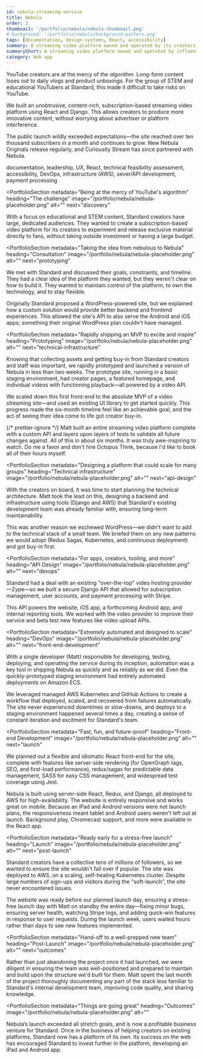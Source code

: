 ```yaml
---
id: nebula-streaming-service
title: Nebula
order: 2
thumbnail: '/portfolio/nebula/nebula-thumbnail.png'
# background: '/portfolio/nebula/background-pattern.png'
tags: [documentation, design-systems, React, accessibility]
summary: A streaming video platform owned and operated by its creators, with full creative control and a profitable, direct-to-consumer business model.
summaryShort: A streaming video platform owned and operated by influential creators.
category: Web app
---
```




<PortfolioSummary next="the-challenge">

<div>
  <IconHeading problem />

YouTube creators are at the mercy of _the algorithm_. Long-form content loses out to daily vlogs and product unboxings. For the group of STEM and educational YouTubers at Standard, this made it difficult to take risks on YouTube.

</div>

<div>
  <IconHeading solution />

We built an unobtrusive, content-rich, subscription-based streaming video platform using React and Django. This allows creators to produce more innovative content, without worrying about advertiser or platform interference.

</div>

<div>
  <IconHeading result />

The public launch wildly exceeded expectations—the site reached over ten thousand subscribers in a month and continues to grow. New Nebula Originals release regularly, and Curiousity Stream has since partnered with Nebula.

</div>

<div>
  <IconHeading role />

documentation, leadership, UX, React, technical feasibility assessment, accessibility, DevOps, infrastructure (AWS), sever/API development, payment processing

  </div>
</PortfolioSummary>

<ImagePanel dark alt="" image="/portfolio/nebula/video-wall.jpg" />

<PortfolioSection
  metadata="Being at the mercy of YouTube's algorithm"
  heading="The challenge"
  image="/portfolio/nebula/nebula-placeholder.png"
  alt=""
  next="discovery"
  >

With a focus on educational and <def title="science, technology, engineering, and mathmaticals">STEM</def> content, Standard creators have large, dedicated audiences. They wanted to create a subscription-based video platform for its creators to experiment and release exclusive material directly to fans, without taking outside investment or having a large budget.

</PortfolioSection>

<PortfolioSection
  metadata="Taking the idea from nebulous to Nebula"
  heading="Consultation"
  image="/portfolio/nebula/nebula-placeholder.png"
  alt=""
  next="prototyping"
  >

We met with Standard and discussed their goals, constraints, and timeline. They had a clear idea of the platform they wanted, but they weren't clear on _how_ to build it. They wanted to maintain control of the platform, to own the technology, and to stay flexible.

Originally Standard proposed a WordPress-powered site, but we explained how a custom solution would provide better backend and frontend experiences. This allowed the site's API to also serve the Android and iOS apps; something their original WordPress plan couldn't have managed.

</PortfolioSection>

<PortfolioSection
  metadata="Rapidly shipping an MVP to excite and inspire"
  heading="Prototyping"
  image="/portfolio/nebula/nebula-placeholder.png"
  alt=""
  next="technical-infrastructure"
  >

Knowing that collecting assets and getting buy-in from Standard creators and staff was important, we rapidly prototyped and launched a version of Nebula in less than two weeks. The prototype site, running in a basic staging environment, had creator pages, a featured homepage, and individual videos with functioning playback—all powered by a video API.

We scaled down this first front-end to the absolute <def title="Minimum viable product">MVP</def> of a video streaming site—and used an existing UI library to get started quickly. This progress made the six-month timeline feel like an achievable goal, and the act of seeing their idea come to life got creator buy-in.

</PortfolioSection>

<Divider light />

<Panel dark>
<Testimonial
  author="Dave Wiskus"
  position="CEO"
  company="Standard Broadcast"
  url="https://standard.tv"
>

<Paragraph large inverse>
  {/* prettier-ignore */}
  Matt built an entire <Link
    as="a"
    href="https://watchnebula.com/"
    css={css`
      color: #e33592;
    `}
  >
    streaming video platform
  </Link> complete with a custom API and layers upon layers of tests to validate all future changes against.
  All of this in about six months. It was truly awe-inspiring to watch.
</Paragraph>

<Paragraph large inverse>
  Do me a favor and don't hire Octopus Think, because I'd like to book all of their hours myself.
</Paragraph>

</Testimonial>

</Panel>

<PortfolioSection
  metadata="Designing a platform that could scale for many groups"
  heading="Technical infrastructure"
  image="/portfolio/nebula/nebula-placeholder.png"
  alt=""
  next="api-design"
  >

With the creators on board, it was time to start planning the technical architecture. Matt took the lead on this, designing a backend and infrastructure using tools (Django and AWS) that Standard's existing development team was already familiar with, ensuring long-term maintainability.

This was another reason we eschewed WordPress—we didn't want to add to the technical stack of a small team. We briefed them on any new patterns we would adopt (Redux Sagas, Kubernetes, and continuous deployment) and got buy-in first.

</PortfolioSection>

<PortfolioSection
  metadata="For apps, creators, tooling, and more"
  heading="API Design"
  image="/portfolio/nebula/nebula-placeholder.png"
  alt=""
  next="devops"
  >

Standard had a deal with an existing "over-the-top" video hosting provider—Zype—so we built a secure Django API that allowed for subscription management, user accounts, and payment processing with Stripe.

This API powers the website, iOS app, a forthcoming Android app, and internal reporting tools. We worked with the video provider to improve their service and beta test new features like video upload APIs.

</PortfolioSection>

<PortfolioSection
  metadata="Extremely automated and designed to scale"
  heading="DevOps"
  image="/portfolio/nebula/nebula-placeholder.png"
  alt=""
  next="front-end-development"
  >

With a single developer (Matt) responsible for developing, testing, deploying, and operating the service during its inception, automation was a key tool in shipping Nebula as quickly and as reliably as we did. Even the quickly-prototyped staging environment had entirely automated deployments on Amazon ECS.

We leveraged managed AWS Kubernetes and GitHub Actions to create a workflow that deployed, scaled, and recovered from failures automatically. The site never experienced downtimes or slow-downs, and deploys to a staging environment happened several times a day, creating a sense of constant iteration and excitment for Standard's team.

</PortfolioSection>

<PortfolioSection
  metadata="Fast, fun, and future-proof"
  heading="Front-end Development"
  image="/portfolio/nebula/nebula-placeholder.png"
  alt=""
  next="launch"
  >

We planned out a flexible and idiomatic React front-end for the site, complete with features like server-side rendering (for OpenGraph tags, SEO, and first-load performance), redux/sagas for predictable data management, SASS for easy CSS management, and widespread test coverage using Jest.

Nebula is built using server-side React, Redux, and Django, all deployed to AWS for high-availability. The website is entirely responsive and works great on mobile. Because an iPad and Android versions were not launch plans, the responsiveness meant tablet and Android users weren't left out at launch. Background play, Chromecast support, and more were available in the React app.

</PortfolioSection>

<PortfolioSection
  metadata="Ready early for a stress-free launch"
  heading="Launch"
  image="/portfolio/nebula/nebula-placeholder.png"
  alt=""
  next="post-launch"
  >

Standard creators have a collective tens of millions of followers, so we wanted to ensure the site wouldn't fall over if popular. The site was deployed to AWS, on a scaling, self-healing Kubernetes cluster. Despite large numbers of sign-ups and visitors during the "soft-launch", the site never encountered issues.

The website was ready before our planned launch day, ensuring a stress-free launch day with Matt on standby the entire day—fixing minor bugs, ensuring server health, watching Stripe logs, and adding quick-win features in response to user requests. During the launch week, users waited hours rather than days to see new features implemented.

</PortfolioSection>

<PortfolioSection
  metadata="Hand-off to a well-prepped new team"
  heading="Post-Launch"
  image="/portfolio/nebula/nebula-placeholder.png"
  alt=""
  next="outcomes"
  >

Rather than just abandoning the project once it had launched, we were diligent in ensuring the team was well-positioned and prepared to maintain and build upon the structure we'd built for them. Matt spent the last month of the project thoroughly documenting any part of the stack less familiar to Standard's internal development team, improving code quality, and sharing knowledge.

</PortfolioSection>

<PortfolioSection
  metadata="Things are going great"
  heading="Outcomes"
  image="/portfolio/nebula/nebula-placeholder.png"
  alt=""
  >

Nebula’s launch exceeded all stretch goals, and is now a profitable business venture for Standard. Once in the business of helping creators on existing platforms, Standard now has a platform of its own. Its success on the web has encouraged Standard to invest further in the platform, developing an iPad and Android app.

</PortfolioSection>
